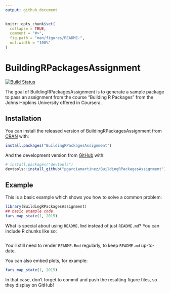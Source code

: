 ```yaml
---
output: github_document
---
```


<!-- README.md is generated from README.Rmd. Please edit that file -->

```r
knitr::opts_chunk$set(
  collapse = TRUE,
  comment = "#>",
  fig.path = "man/figures/README-",
  out.width = "100%"
)
```

# BuildingRPackagesAssignment

<!-- badges: start -->
[![Build Status](https://travis-ci.org/pgarciamartinez/BuildingRPackagesAssignment.svg?branch=master)](https://travis-ci.org/pgarciamartinez/BuildingRPackagesAssignment)
<!-- badges: end -->

The goal of BuildingRPackagesAssignment is to generate a sample package to pass an assignment from the course
"Building R Packages" from the Johns Hopkins University offered in Coursera.

## Installation

You can install the released version of BuildingRPackagesAssignment from [CRAN](https://CRAN.R-project.org) with:

``` r
install.packages("BuildingRPackagesAssignment")
```

And the development version from [GitHub](https://github.com/) with:

``` r
# install.packages("devtools")
devtools::install_github("pgarciamartinez/BuildingRPackagesAssignment")
```
## Example

This is a basic example which shows you how to solve a common problem:

```r
library(BuildingRPackagesAssignment)
## basic example code
fars_map_state(1, 2015)

```

What is special about using `README.Rmd` instead of just `README.md`? You can include R chunks like so:

```r

```

You'll still need to render `README.Rmd` regularly, to keep `README.md` up-to-date.

You can also embed plots, for example:

```r
fars_map_state(1, 2015)
```

In that case, don't forget to commit and push the resulting figure files, so they display on GitHub!
